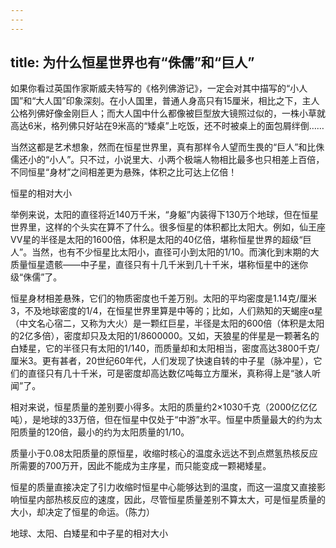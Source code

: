 ```yaml
---
---
---
```

title: 为什么恒星世界也有“侏儒”和“巨人”
---




如果你看过英国作家斯威夫特写的《格列佛游记》，一定会对其中描写的“小人国”和“大人国”印象深刻。在小人国里，普通人身高只有15厘米，相比之下，主人公格列佛好像金刚巨人；而大人国中什么都像被巨型放大镜照过似的，一株小草就高达6米，格列佛只好站在9米高的“矮桌”上吃饭，还不时被桌上的面包屑绊倒……

当然这都是艺术想象，然而在恒星世界里，真有那样令人望而生畏的“巨人”和比侏儒还小的“小人”。只不过，小说里大、小两个极端人物相比最多也只相差上百倍，不同恒星“身材”之间相差更为悬殊，体积之比可达上亿倍！



恒星的相对大小



举例来说，太阳的直径将近140万千米，“身躯”内装得下130万个地球，但在恒星世界里，这样的个头实在算不了什么。很多恒星的体积都比太阳大。例如，仙王座VV星的半径是太阳的1600倍，体积是太阳的40亿倍，堪称恒星世界的超级“巨人”。当然，也有不少恒星比太阳小，直径可小到太阳的1/10。而演化到末期的大质量恒星遗骸——中子星，直径只有十几千米到几十千米，堪称恒星中的迷你级“侏儒”了。

恒星身材相差悬殊，它们的物质密度也千差万别。太阳的平均密度是1.14克/厘米3，不及地球密度的1/4，在恒星世界里算是中等的；比如，人们熟知的天蝎座α星（中文名心宿二，又称为大火）是一颗红巨星，半径是太阳的600倍（体积是太阳的2亿多倍），密度却只及太阳的1/8600000。又如，天狼星的伴星是一颗著名的白矮星，它的半径只有太阳的1/140，而质量却和太阳相当，密度高达3800千克/厘米3。更有甚者，20世纪60年代，人们发现了快速自转的中子星（脉冲星），它们的直径只有几十千米，可是密度却高达数亿吨每立方厘米，真称得上是“骇人听闻”了。

相对来说，恒星质量的差别要小得多。太阳的质量约2×1030千克（2000亿亿亿吨），是地球的33万倍，但在恒星中仅处于“中游”水平。恒星中质量最大的约为太阳质量的120倍，最小的约为太阳质量的1/10。

质量小于0.08太阳质量的原恒星，收缩时核心的温度永远达不到点燃氢热核反应所需要的700万开，因此不能成为主序星，而只能变成一颗褐矮星。

恒星的质量直接决定了引力收缩时恒星中心能够达到的温度，而这一温度又直接影响恒星内部热核反应的速度，因此，尽管恒星质量差别不算太大，可是恒星质量的大小，却决定了恒星的命运。（陈力）

地球、太阳、白矮星和中子星的相对大小